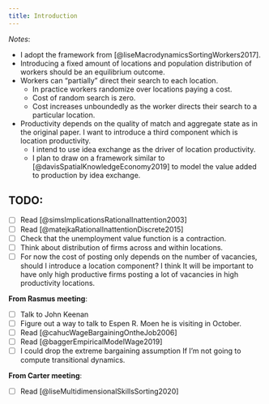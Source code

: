 ```yaml
---
title: Introduction
---
```

*Notes*:

- I adopt the framework from [@liseMacrodynamicsSortingWorkers2017].
- Introducing a fixed amount of locations and population distribution of workers should be an equilibrium outcome.
- Workers can "partially" direct their search to each location.
  - In practice workers randomize over locations paying a cost.
  - Cost of random search is zero.
  - Cost increases unboundedly as the worker directs their search to a particular location.
- Productivity depends on the quality of match and aggregate state as in the original paper. I want to introduce a third component which is location productivity. 
  - I intend to use idea exchange as the driver of location productivity.
  - I plan to draw on a framework similar to [@davisSpatialKnowledgeEconomy2019] to model the value added to production by idea exchange.

## **TODO**:

- [ ] Read [@simsImplicationsRationalInattention2003]
- [ ] Read [@matejkaRationalInattentionDiscrete2015]
- [ ] Check that the unemployment value function is a contraction.
- [ ] Think about distribution of firms across and within locations.
- [ ] For now the cost of posting only depends on the number of vacancies, should I introduce a location component? I think It will be important to have only high productive firms posting a lot of vacancies in high productivity locations.

**From Rasmus meeting**:

- [ ] Talk to John Keenan
- [ ] Figure out a way to talk to Espen R. Moen he is visiting in October.
- [ ] Read [@cahucWageBargainingOntheJob2006]
- [ ] Read [@baggerEmpiricalModelWage2019]
- [ ] I could drop the extreme bargaining assumption If I'm not going to compute transitional dynamics.

**From Carter meeting**:

- [ ] Read [@liseMultidimensionalSkillsSorting2020]